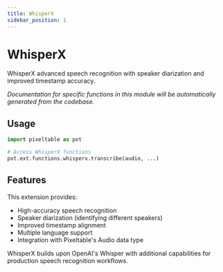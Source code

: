 ```yaml
---
title: WhisperX
sidebar_position: 1
---
```


# WhisperX

WhisperX advanced speech recognition with speaker diarization and improved timestamp accuracy.

*Documentation for specific functions in this module will be automatically generated from the codebase.*

## Usage

```python
import pixeltable as pxt

# Access WhisperX functions
pxt.ext.functions.whisperx.transcribe(audio, ...)
```

## Features

This extension provides:
- High-accuracy speech recognition
- Speaker diarization (identifying different speakers)
- Improved timestamp alignment
- Multiple language support
- Integration with Pixeltable's Audio data type

WhisperX builds upon OpenAI's Whisper with additional capabilities for production speech recognition workflows.
